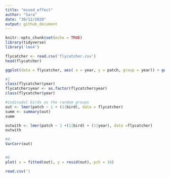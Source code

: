 ```yaml
---
title: "mixed_effect"
author: "Sara"
date: "30/12/2020"
output: github_document
---
```


```r
knitr::opts_chunk$set(echo = TRUE)
library(tidyverse)
library('lme4')
```

```r
flycatcher <- read.csv('flycatcher.csv')
head(flycatcher) 

ggplot(data = flycatcher, aes( x = year, y = patch, group = year)) + geom_boxplot()

#1
class(flycatcher$year)
flycatcher$year <- as.factor(flycatcher$year)
class(flycatcher$year)

#indivudal birds as the random groups
out <- lmer(patch ~ 1 + (1|bird), data = flycatcher)
summ <- summary(out)
summ

outwith <- lmer(patch ~ 1 +(1|bird) + (1|year), data =flycatcher)
outwith

#4
VarCorr(out)


#6
plot( x = fitted(out), y = resid(out), pch = 16)
```
```r
read.csv(')
```

